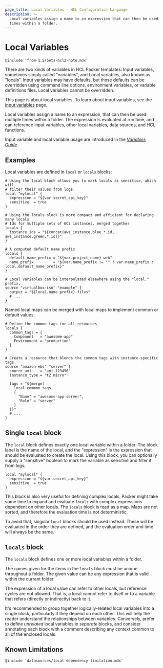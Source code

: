 ```yaml
---
page_title: Local Variables - HCL Configuration Language
description: >-
  Local variables assign a name to an expression that can then be used multiple
  times within a folder.
---
```


# Local Variables

`@include 'from-1.5/beta-hcl2-note.mdx'`

There are two kinds of variables in HCL Packer templates: Input variables,
sometimes simply called "variables", and Local variables, also known as
"locals". Input variables may have defaults, but those defaults can be
overridden using command line options, environment variables, or variable
definitions files. Local variables cannot be overridden.

This page is about local variables. To learn about input variables, see the
[input variables](/packer/docs/templates/hcl_templates/variables) page.

Local variables assign a name to an expression, that can then be used multiple
times within a folder. The expression is evaluated at run time, and can
reference input variables, other local variables, data sources, and HCL
functions.

Input variable and local variable usage are introduced in the [_Variables
Guide_](/packer/guides/hcl/variables).

## Examples

Local variables are defined in `local` or `locals` blocks:

```hcl
# Using the local block allows you to mark locals as sensitive, which will
# filter their values from logs.
local "mylocal" {
  expression = "${var.secret_api_key}"
  sensitive  = true
}

# Using the locals block is more compact and efficient for declaring many locals
# Ids for multiple sets of EC2 instances, merged together
locals {
  instance_ids = "${concat(aws_instance.blue.*.id, aws_instance.green.*.id)}"
}

# A computed default name prefix
locals {
  default_name_prefix = "${var.project_name}-web"
  name_prefix         = "${var.name_prefix != "" ? var.name_prefix : local.default_name_prefix}"
}

# Local variables can be interpolated elsewhere using the "local." prefix.
source "virtualbox-iso" "example" {
  output = "${local.name_prefix}-files"
  # ...
}
```

Named local maps can be merged with local maps to implement common or default
values:

```hcl
# Define the common tags for all resources
locals {
  common_tags = {
    Component   = "awesome-app"
    Environment = "production"
  }
}

# Create a resource that blends the common tags with instance-specific tags.
source "amazon-ebs" "server" {
  source_ami    = "ami-123456"
  instance_type = "t2.micro"

  tags = "${merge(
    local.common_tags,
    {
      "Name" = "awesome-app-server",
      "Role" = "server"
    }
  )}"
  # ...
}
```

## Single `local` block

The `local` block defines exactly one local variable within a folder. The block
label is the name of the local, and the "expression" is the expression that
should be evaluated to create the local. Using this block, you can optionally
supply a "sensitive" boolean to mark the variable as sensitive and filter it
from logs.

```hcl
local "mylocal" {
  expression = "${var.secret_api_key}"
  sensitive  = true
}
```

This block is also very useful for defining complex locals. Packer might take some time to expand and evaluate `locals`
with complex expressions dependent on other locals. The `locals` block is read as a map.  Maps are not sorted, and therefore
the evaluation time is not deterministic.

To avoid that, singular `local` blocks should be used instead. These will be
evaluated in the order they are defined, and the evaluation order and time will always be the same.

## `locals` block

The `locals` block defines one or more local variables within a folder.

The names given for the items in the `locals` block must be unique throughout a
folder. The given value can be any expression that is valid within the current
folder.

The expression of a local value can refer to other locals, but reference cycles
are not allowed. That is, a local cannot refer to itself or to a variable that
refers (directly or indirectly) back to it.

It's recommended to group together logically-related local variables into a single
block, particularly if they depend on each other. This will help the reader
understand the relationships between variables. Conversely, prefer to define
_unrelated_ local variables in _separate_ blocks, and consider annotating each
block with a comment describing any context common to all of the enclosed
locals.

## Known Limitations
`@include 'datasources/local-dependency-limitation.mdx'`



